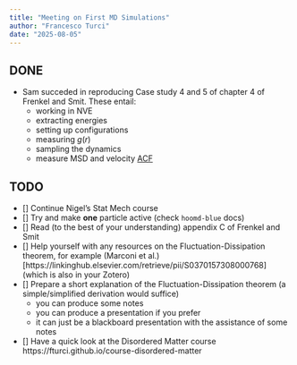 ```yaml
---
title: "Meeting on First MD Simulations"
author: "Francesco Turci"
date: "2025-08-05"
---
```


## DONE

- Sam succeded in reproducing Case study 4 and 5 of chapter 4 of Frenkel and Smit. These entail:
    - working in NVE
    - extracting energies
    - setting up configurations
    - measuring $g(r)$
    - sampling the dynamics
    - measure MSD and velocity [ACF](https://en.wikipedia.org/wiki/Autocorrelation)
    

## TODO

- [] Continue Nigel's Stat Mech course 
- [] Try and make **one** particle active (check `hoomd-blue` docs)
- [] Read (to the best of your understanding) appendix C of Frenkel and Smit 
- [] Help yourself with any resources on the Fluctuation-Dissipation theorem, for example (Marconi et al.)[https://linkinghub.elsevier.com/retrieve/pii/S0370157308000768] (which is also in your Zotero)
- [] Prepare a short explanation of the Fluctuation-Dissipation theorem (a simple/simplified derivation would suffice)
    - you can produce some notes
    - you can produce a presentation if you prefer
    - it can just be a blackboard presentation with the assistance of some notes
- [] Have a quick look at the Disordered Matter course https://fturci.github.io/course-disordered-matter


